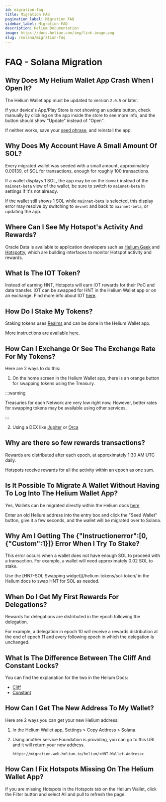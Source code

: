 ```yaml
---
id: migration-faq
title: Migration FAQ
pagination_label: Migration FAQ
sidebar_label: Migration FAQ
description: Helium Documentation
image: https://docs.helium.com/img/link-image.png
slug: /solana/migration-faq
---
```


# FAQ - Solana Migration

## Why Does My Helium Wallet App Crash When I Open It?

The Helium Wallet app must be updated to version `2.0.5` or later.

If your device's App/Play Store is not showing an update button, check manually by clicking on the
app inside the store to see more info, and the button should show "Update" instead of "Open".

If neither works, save your [seed phrase](/wallets/wallet-seed-phrase), and reinstall the app.

## Why Does My Account Have A Small Amount Of SOL?

Every migrated wallet was seeded with a small amount, approximately 0.00139, of SOL for
transactions, enough for roughly 100 transactions.

If a wallet displays 1 SOL, the app may be on the `devnet` instead of the `mainnet-beta` view of the
wallet, be sure to switch to `mainnet-beta` in settings if it's not already.

If the wallet still shows 1 SOL while `mainnet-beta` is selected, this display error may resolve by
switching to `devnet` and back to `mainnet-beta`, or updating the app.

## Where Can I See My Hotspot's Activity And Rewards?

Oracle Data is available to application developers such as [Helium Geek](https://heliumgeek.com/)
and [Hotspotty](https://app.hotspotty.net/), which are building interfaces to monitor Hotspot
activity and rewards.

## What Is The IOT Token?

Instead of earning HNT, Hotspots will earn IOT rewards for their PoC and data transfer. IOT can be
swapped for HNT in the Helium Wallet app or on an exchange. Find more info about IOT
[here](/helium-tokens/IOT).

## How Do I Stake My Tokens?

Staking tokens uses [Realms](https://realms.heliumvote.com/dao/hnt) and can be done in the Helium
Wallet app.

More instructions are available [here](/vote-escrow/realms/).

## How Can I Exchange Or See The Exchange Rate For My Tokens?

Here are 2 ways to do this:

1. On the home screen in the Helium Wallet app, there is an orange button for swapping tokens using
   the Treasury.

:::warning

Treasuries for each Network are very low right now. However, better rates for swapping tokens may be
available using other services.

:::

2. Using a DEX like [Jupiter](https://jup.ag) or [Orca](https://orca.so)

## Why are there so few rewards transactions?

Rewards are distributed after each epoch, at approximately 1:30 AM UTC daily.

Hotspots receive rewards for all the activity within an epoch as one sum.

## Is It Possible To Migrate A Wallet Without Having To Log Into The Helium Wallet App?

Yes, Wallets can be migrated directly within the Helium docs
[here](/solana/migration/exchange/#mapping-helium-wallets-to-solana-wallets)

Enter an old Helium address into the entry box and click the "Seed Wallet" button, give it a few
seconds, and the wallet will be migrated over to Solana.

## Why Am I Getting The {"Instructionerror":[0, {"Custom":1}]} Error When I Try To Stake?

This error occurs when a wallet does not have enough SOL to proceed with a transaction. For example,
a wallet will need approximately 0.02 SOL to stake.

Use the [HNT-SOL Swapping widget](/helium-tokens/sol-token/ in the Helium docs to swap HNT for SOL
as needed.

## When Do I Get My First Rewards For Delegations?

Rewards for delegations are distributed in the epoch following the delegation.

For example, a delegation in epoch 10 will receive a rewards distribution at the end of epoch 11 and
every following epoch in which the delegation is unchanged.

## What Is The Difference Between The Cliff And Constant Locks?

You can find the explanation for the two in the Helium Docs:

- [Cliff](/vote-escrow/realms/#cliff)
- [Constant](/vote-escrow/realms/#constant)

## How Can I Get The New Address To My Wallet?

Here are 2 ways you can get your new Helium address:

1. In the Helium Wallet app, Settings > Copy Address > Solana.
2. Using another service Foundation is providing, you can go to this URL and it will return your new
   address.

   ```url
   https://migration.web.helium.io/helium/<HNT-Wallet-Address>
   ```

## How Can I Fix Hotspots Missing On The Helium Wallet App?

If you are missing Hotspots in the Hotspots tab on the Helium Wallet, click the Filter button and
select All and pull to refresh the page.
